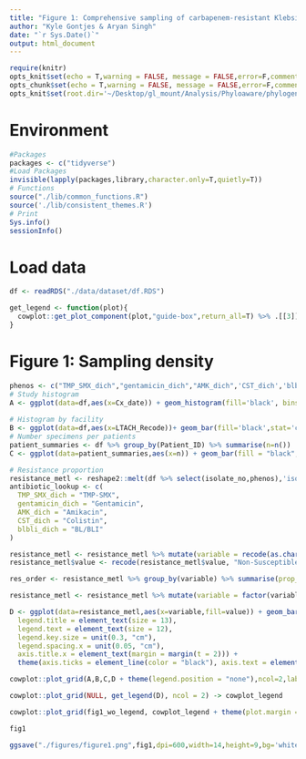 ```yaml
---
title: "Figure 1: Comprehensive sampling of carbapenem-resistant Klebsiella pneumoniae that are resistant to last-resort or recently-introduced antibiotics"
author: "Kyle Gontjes & Aryan Singh"
date: "`r Sys.Date()`"
output: html_document
---
```


```r
require(knitr)
opts_knit$set(echo = T,warning = FALSE, message = FALSE,error=F,comment=NA) 
opts_chunk$set(echo = T,warning = FALSE, message = FALSE,error=F,comment=NA)
opts_knit$set(root.dir='~/Desktop/gl_mount/Analysis/Phyloaware/phylogenetic-resistance-ms/')
```

# Environment

```r
#Packages
packages <- c("tidyverse")   
#Load Packages
invisible(lapply(packages,library,character.only=T,quietly=T)) 
# Functions
source("./lib/common_functions.R")
source('./lib/consistent_themes.R')
# Print
Sys.info()
sessionInfo() 
```

# Load data

```r
df <- readRDS("./data/dataset/df.RDS")

get_legend <- function(plot){
  cowplot::get_plot_component(plot,"guide-box",return_all=T) %>% .[[3]]
}
```

# Figure 1: Sampling density
```r
phenos <- c("TMP_SMX_dich","gentamicin_dich","AMK_dich",'CST_dich','blbli_dich')
# Study histogram
A <- ggplot(data=df,aes(x=Cx_date)) + geom_histogram(fill='black', bins = 65) + theme_bw_me + xlab("Date of culture collection") + ylab ("No. specimens") + scale_y_continuous(limits = c(0, 20)) + theme(axis.ticks = element_line(color = "black"), axis.text = element_text(color = "black", size = 12), axis.title = element_text(size = 15))
 
# Histogram by facility 
B <- ggplot(data=df,aes(x=LTACH_Recode))+ geom_bar(fill='black',stat='count') + theme_bw_me + xlab("Facility") + ylab ("No. specimens") + theme(axis.ticks = element_line(color = "black"), axis.text = element_text(color = "black", size = 12), axis.title = element_text(size = 15)) +geom_text(stat='count', aes(label=..count..), vjust=-1, size = 4.5) + ylim(NA,max(max(table(df$LTACH_Recode)))+2)
# Number specimens per patients
patient_summaries <- df %>% group_by(Patient_ID) %>% summarise(n=n()) 
C <- ggplot(data=patient_summaries,aes(x=n)) + geom_bar(fill = "black", width = 0.7, stat = "count") + theme_bw_me + xlab("No. specimens") + ylab ("No. patients") + scale_y_continuous(limits = c(0, 300)) + theme(axis.ticks = element_line(color = "black"), axis.text = element_text(color = "black", size = 12), axis.title = element_text(size = 15)) +geom_text(stat='count', aes(label=..count..), vjust=-1, size = 4.5)

# Resistance proportion  
resistance_metl <- reshape2::melt(df %>% select(isolate_no,phenos),'isolate_no')
antibiotic_lookup <- c(
  TMP_SMX_dich = "TMP-SMX",
  gentamicin_dich = "Gentamicin",
  AMK_dich = "Amikacin",
  CST_dich = "Colistin",
  blbli_dich = "BL/BLI"
)

resistance_metl <- resistance_metl %>% mutate(variable = recode(as.character(variable), !!!antibiotic_lookup)) #rename var to antibiotic names
resistance_metl$value <- recode(resistance_metl$value, "Non-Susceptible" = "Resistant", "Susceptible" = "Susceptible") #rename val to resistance vs susceptible

res_order <- resistance_metl %>% group_by(variable) %>% summarise(prop_resistant = mean(value == "Resistant")) %>% arrange(desc(prop_resistant))

resistance_metl <- resistance_metl %>% mutate(variable = factor(variable, levels = res_order$variable))

D <- ggplot(data=resistance_metl,aes(x=variable,fill=value)) + geom_bar(width = 0.7, stat = "count") + scale_fill_manual(values = c("Resistant" = "black", "Susceptible" = "darkgray"), name = "Resistance profile") + theme_bw_me + xlab("") + ylab ("No. specimens") + theme(
  legend.title = element_text(size = 13),
  legend.text = element_text(size = 12),
  legend.key.size = unit(0.3, "cm"),
  legend.spacing.x = unit(0.05, "cm"),
  axis.title.x = element_text(margin = margin(t = 2))) +
  theme(axis.ticks = element_line(color = "black"), axis.text = element_text(color = "black", size = 12), axis.title = element_text(size = 15))
```

```r
cowplot::plot_grid(A,B,C,D + theme(legend.position = "none"),ncol=2,labels = 'AUTO', label_size = 16, scale = c(0.95, 0.95, 0.95, 0.95)) -> fig1_wo_legend

cowplot::plot_grid(NULL, get_legend(D), ncol = 2) -> cowplot_legend 

cowplot::plot_grid(fig1_wo_legend, cowplot_legend + theme(plot.margin = unit(c(-1,0,0.2,0), "cm")), ncol = 1, rel_heights = c(1,0.025)) -> fig1

fig1

ggsave("./figures/figure1.png",fig1,dpi=600,width=14,height=9,bg='white')
```
